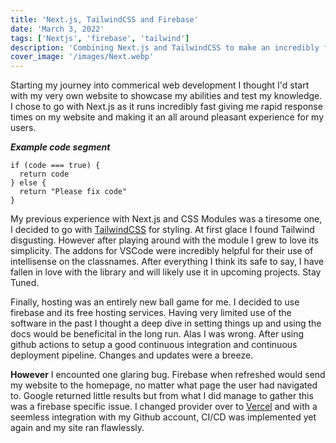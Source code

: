 ```yaml
---
title: 'Next.js, TailwindCSS and Firebase'
date: 'March 3, 2022'
tags: ['Nextjs', 'firebase', 'tailwind']
description: 'Combining Next.js and TailwindCSS to make an incredibly fast website with CI/CD to Firebase Hosting'
cover_image: '/images/Next.webp'
---
```


Starting my journey into commerical web development I thought I'd start with my very own website to showcase my abilities and test my knowledge. I chose to go with Next.js as it runs incredibly fast giving me rapid response times on my website and making it an all around pleasant experience for my users.

**_Example code segment_**

```
if (code === true) {
  return code
} else {
  return "Please fix code"
}
```

My previous experience with Next.js and CSS Modules was a tiresome one, I decided to go with [TailwindCSS](https://tailwindcss.com/) for styling. At first glace I found Tailwind disgusting. However after playing around with the module I grew to love its simplicity. The addons for VSCode were incredibly helpful for their use of intellisense on the classnames. After everything I think its safe to say, I have fallen in love with the library and will likely use it in upcoming projects. Stay Tuned.

Finally, hosting was an entirely new ball game for me. I decided to use firebase and its free hosting services. Having very limited use of the software in the past I thought a deep dive in setting things up and using the docs would be beneficital in the long run. Alas I was wrong. After using github actions to setup a good continuous integration and continuous deployment pipeline. Changes and updates were a breeze.

**However** I encounted one glaring bug. Firebase when refreshed would send my website to the homepage, no matter what page the user had navigated to. Google returned little results but from what I did manage to gather this was a firebase specific issue. I changed provider over to [Vercel](https://vercel.com/dashboard) and with a seemless integration with my Github account, CI/CD was implemented yet again and my site ran flawlessly.
